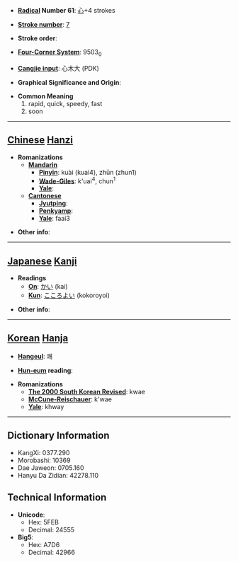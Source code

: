 * '''[[Wiktionary:Chinese radical index| Radical]] Number 61''': [[Wiktionary:Chinese radical index 心|心]]+4 strokes

* '''[[Wiktionary:Chinese total strokes index|Stroke number]]''': [[Wiktionary:Chinese total strokes index 7|7]]

* '''Stroke order''': 

* '''[[Wiktionary:Chinese four corner index|Four-Corner System]]''': 9503<sub>0</sub>

* '''[[Wiktionary:Chinese Cangjie index|Cangjie input]]''': 心木大 (PDK)

* '''Graphical Significance and Origin''': 

* '''Common Meaning'''
*#rapid, quick, speedy, fast
*# soon


----

== [[Chinese]] [[Hanzi]] ==

* '''Romanizations'''
** '''[[Mandarin]]'''
*** '''[[Pinyin]]''': kuài (kuai4), zhūn (zhun1)
*** '''[[Wade-Giles]]''': k'uai<sup>4</sup>, chun<sup>1</sup>
*** '''[[Yale]]''': 
** '''[[Cantonese]]'''
*** '''[[Jyutping]]''':
*** '''[[Penkyamp]]''': 
*** '''[[Yale]]''': faai3

* '''Other info''': 

----

== [[Japanese]] [[Kanji]] ==

* '''Readings'''
** '''[[On]]''': [[かい]] (kai)
** '''[[Kun]]''': [[こころよい]] (kokoroyoi)

* '''Other info''':  

----

== [[Korean]] [[Hanja]] ==

* '''[[Hangeul]]''': 쾌

* '''[[Hun-eum]] reading''': 

* '''Romanizations'''
** '''[[The 2000 South Korean Revised Romanization|The 2000 South Korean Revised]]''': kwae
** '''[[McCune-Reischauer]]''': k'wae
** '''[[Yale]]''': khway

----

== Dictionary Information ==

* KangXi: 0377.290
* Morobashi: 10369
* Dae Jaweon: 0705.160
* Hanyu Da Zidian: 42278.110

== Technical Information ==

* '''Unicode''':
** Hex: 5FEB
** Decimal: 24555
* '''Big5''':
** Hex: A7D6
** Decimal: 42966